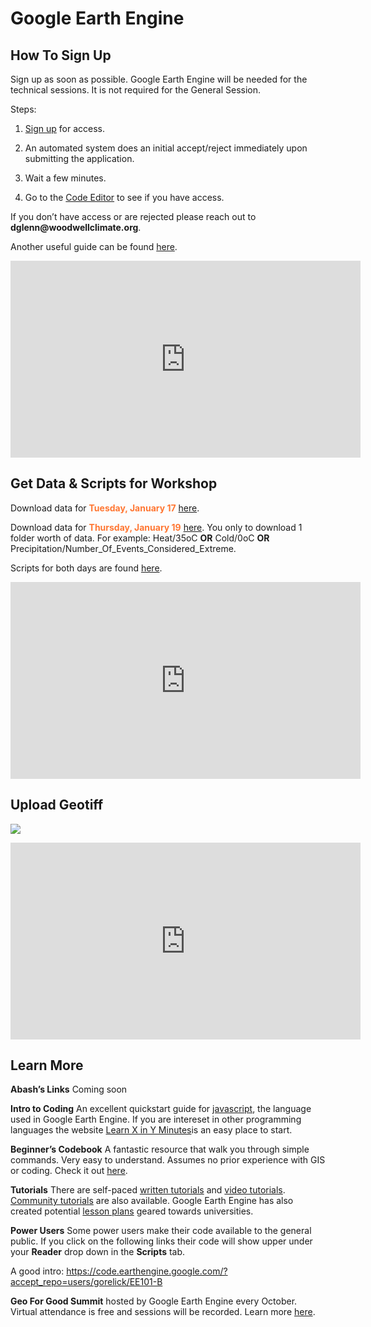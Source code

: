 # Google Earth Engine

## How To Sign Up {-}

Sign up as soon as possible. Google Earth Engine will be needed for the technical sessions. It is not required for the General Session.

Steps:

1.  [Sign up](https://signup.earthengine.google.com/){target="_blank"} for access.

2.  An automated system does an initial accept/reject immediately upon submitting the application.

3.  Wait a few minutes.

4.  Go to the [Code Editor](https://code.earthengine.google.com/){target="_blank"} to see if you have access.

If you don't have access or are rejected please reach out to **dglenn@woodwellclimate.org**.

Another useful guide can be found [here](https://www.linkedin.com/pulse/step-by-step-create-your-google-earth-engine-account-khang-vu-tien){target="_blank"}.


<iframe width="560" height="315" src="https://www.youtube.com/embed/7j5-P7jU9Rg" title="YouTube video player" frameborder="0" allow="accelerometer; autoplay; clipboard-write; encrypted-media; gyroscope; picture-in-picture; web-share" allowfullscreen></iframe>


## Get Data & Scripts for Workshop {-}

Download data for <span style="color: #FF7733;">**Tuesday, January 17**</span> [here](https://github.com/WoodwellRisk/Nepal_Workshops/blob/master/data/DataFiles-Technical_Session_Day_1.zip).

Download data for <span style="color: #FF7733;">**Thursday, January 19**</span> [here](https://github.com/WoodwellRisk/Nepal_Workshops/tree/master/data/DataFiles-Technical_Session_Day_3). You only to download 1 folder worth of data. For example: Heat/35oC **OR** Cold/0oC **OR** Precipitation/Number_Of_Events_Considered_Extreme.

Scripts for both days are found [here](https://github.com/WoodwellRisk/Nepal_Workshops/tree/master/data/scripts).

<iframe width="560" height="315" src="https://www.youtube.com/embed/kJgaVwKbTO0" title="YouTube video player" frameborder="0" allow="accelerometer; autoplay; clipboard-write; encrypted-media; gyroscope; picture-in-picture; web-share" allowfullscreen></iframe>


## Upload Geotiff {-}

![](HowToUploadGeoTiff.png)

<iframe width="560" height="315" src="https://www.youtube.com/embed/_gN7ZIS0oYw" title="YouTube video player" frameborder="0" allow="accelerometer; autoplay; clipboard-write; encrypted-media; gyroscope; picture-in-picture; web-share" allowfullscreen></iframe>

## Learn More {-}
**Abash's Links**
Coming soon


**Intro to Coding** An excellent quickstart guide for [javascript](https://learnxinyminutes.com/docs/javascript/), the language used in Google Earth Engine. If you are intereset in other programming languages the website [Learn X in Y Minutes](https://learnxinyminutes.com)is an easy place to start. 

**Beginner's Codebook** A fantastic resource that walk you through simple commands. Very easy to understand. Assumes no prior experience with GIS or coding. Check it out [here](https://developers.google.com/earth-engine/tutorials/community/beginners-cookbook).

**Tutorials** There are self-paced [written tutorials](https://developers.google.com/earth-engine/tutorials/tutorials) and [video tutorials](https://developers.google.com/earth-engine/tutorials/videos). [Community tutorials](https://developers.google.com/earth-engine/tutorials/community/explore) are also available. Google Earth Engine has also created potential [lesson plans](https://developers.google.com/earth-engine/tutorials/edu) geared towards universities.

**Power Users** Some power users make their code available to the general public. If you click on the following links their code will show upper under your **Reader** drop down in the **Scripts** tab.

A good intro: [https://code.earthengine.google.com/?accept_repo=users/gorelick/EE101-B](https://code.earthengine.google.com/?accept_repo=users/gorelick/EE101-B)

**Geo For Good Summit** hosted by Google Earth Engine every October. Virtual attendance is free and sessions will be recorded. Learn more [here](https://earthoutreachonair.withgoogle.com).

